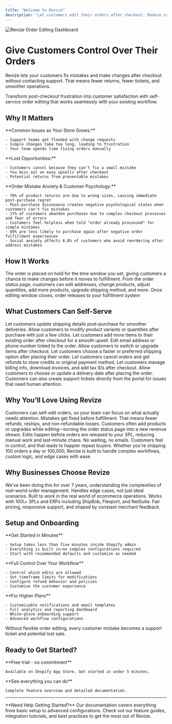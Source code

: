 ```yaml
---
title: "Welcome to Revize"
description: "Let customers edit their orders after checkout. Reduce support tickets, increase revenue, and create a better shopping experience."
---
```


<Frame>
  <img
    src="/Addaheading(2)(1).png"
    alt="Revize Order Editing Dashboard"
    style={{ borderRadius:"0.75rem",width:"100%",boxShadow:"0 4px 6px -1px rgba(0, 0, 0, 0.1)" }}
    title="Revize Dashboard"
  />
</Frame>

# Give Customers Control Over Their Orders

Revize lets your customers fix mistakes and make changes after checkout without contacting support. That means fewer returns, fewer tickets, and smoother operations.

<Info>
  Transform post-checkout frustration into customer satisfaction with self-service order editing that works seamlessly with your existing workflow.
</Info>

## Why It Matters

<Tabs>
  <Tab title="Support Challenges">
    **Common Issues as Your Store Grows:**

    - Support teams get flooded with change requests
    - Simple changes take too long, leading to frustration
    - Your team spends time fixing orders manually
  </Tab>
  <Tab title="Revenue Impact">
    **Lost Opportunities:**

    - Customers cancel because they can't fix a small mistake
    - You miss out on easy upsells after checkout
    - Potential returns from preventable mistakes
  </Tab>
  <Tab title="Psychological Aspects">
    **Order Mistake Anxiety & Customer Psychology:**

    - 70% of product returns are due to wrong sizes, causing immediate post-purchase regret
    - Post-purchase dissonance creates negative psychological states when customers can't fix mistakes
    - 17% of customers abandon purchases due to complex checkout processes and fear of errors
    - Customers feel helpless when told "order already processed" for simple mistakes
    - 69% are less likely to purchase again after negative order fulfillment experiences
    - Social anxiety affects 6.8% of customers who avoid reordering after address mistakes
  </Tab>
</Tabs>

## How It Works

<Steps>
  <Step title="Customer places order">
    The order is placed on hold for the time window you set, giving customers a chance to make changes before it moves to fulfillment.
  </Step>
  <Step title="Customer makes edits">
    From the order status page, customers can edit addresses, change products, adjust quantities, add more products, upgrade shipping method, and more.
  </Step>
  <Step title="Order processes normally">
    Once editing window closes, order releases to your fulfillment system
  </Step>
</Steps>

## What Customers Can Self-Serve

<CardGroup cols={2}>
  <Card title="Edit Shipping Address" icon="truck" color="#0ea5e9">
    Let customers update shipping details post-purchase for smoother deliveries.
  </Card>
  <Card title="Change Variant / Quantity" icon="box" color="#8b5cf6">
    Allow customers to modify product variants or quantities after purchase with just a few clicks.
  </Card>
  <Card title="Add Products" icon="plus" color="#10b981">
    Let customers add more items to their existing order after checkout for a smooth upsell.
  </Card>
  <Card title="Update Contact Info" icon="user" color="#ec4899">
    Edit email address or phone number linked to the order.
  </Card>
  <Card title="Replace Products" icon="arrows-rotate" color="#f59e0b">
    Allow customers to switch or upgrade items after checkout.
  </Card>
  <Card title="Upgrade Shipping Method" icon="rocket" color="#ef4444">
    Let customers choose a faster or preferred shipping option after placing their order.
  </Card>
  <Card title="Cancel Order" icon="x" color="#6b7280">
    Let customers cancel orders and get refunds to store credits or original payment method.
  </Card>
  <Card title="Edit Tax Invoice" icon="receipt" color="#14b8a6">
    Let customers manage billing info, download invoices, and add tax IDs after checkout.
  </Card>
  <Card title="Add Preferred Delivery Date" icon="calendar-check" color="#a855f7">
    Allow customers to choose or update a delivery date after placing the order.
  </Card>
</CardGroup>

<Note>
  Customers can also create support tickets directly from the portal for issues that need human attention.
</Note>

## Why You'll Love Using Revize

<AccordionGroup>
  <Accordion title="Fewer Support Tickets" icon="headphones">
    Customers can self-edit orders, so your team can focus on what actually needs attention.
  </Accordion>
  <Accordion title="Fewer Cancellations & Returns" icon="shield-check">
    Mistakes get fixed before fulfillment. That means fewer refunds, reships, and non-refundable losses.
  </Accordion>
  <Accordion title="More Revenue After Checkout" icon="dollar-sign">
    Customers often add products or upgrades while editing—turning the order status page into a new revenue stream.
  </Accordion>
  <Accordion title="Streamlined Operations" icon="flower-tulip">
    Edits happen before orders are released to your 3PL, reducing manual work and last-minute chaos.
  </Accordion>
  <Accordion title="Better Customer Experience" icon="heart">
    No waiting, no emails. Customers feel in control, and that leads to happier repeat buyers.
  </Accordion>
  <Accordion title="Enterprise-Ready at Any Scale" icon="building">
    Whether you're shipping 100 orders a day or 100,000, Revize is built to handle complex workflows, custom logic, and edge cases with ease.
  </Accordion>
</AccordionGroup>

## Why Businesses Choose Revize

<CardGroup cols={2}>
  <Card title="Built with Real Ecommerce Context" icon="store">
    We've been doing this for over 7 years, understanding the complexities of real-world order management.
  </Card>
  <Card title="Quality Code & Flexible Logic" icon="code">
    Handles edge cases, not just ideal scenarios. Built to work in the real world of ecommerce operations.
  </Card>
  <Card title="Extensive Integrations" icon="link">
    Works with 100\+ 3PLs and ERPs including ShipBob, Flexport, and NetSuite.
  </Card>
  <Card title="Merchant-Focused Approach" icon="users">
    Fair pricing, responsive support, and shaped by constant merchant feedback.
  </Card>
</CardGroup>

## Setup and Onboarding

<Tabs>
  <Tab title="Quick Setup">
    **Get Started in Minutes**

    - Setup takes less than five minutes inside Shopify admin
    - Everything is built in—no complex configurations required
    - Start with recommended defaults and customize as needed
  </Tab>
  <Tab title="Customization Options">
    **Full Control Over Your Workflow**

    - Control which edits are allowed
    - Set timeframe limits for modifications
    - Configure refund behavior and policies
    - Customize the customer experience
  </Tab>
  <Tab title="Advanced Features">
    **For Higher Plans**

    - Customizable notifications and email templates
    - Full analytics and reporting dashboard
    - White-glove onboarding support
    - Advanced workflow configurations
  </Tab>
</Tabs>

<Warning>
  Without flexible order editing, every customer mistake becomes a support ticket and potential lost sale.
</Warning>

## Ready to Get Started?

<CardGroup cols={2}>
  <Card title="Install Revize" icon="download" href="https://apps.shopify.com/revize">
    **Free trial - no commitment**

    Available on Shopify App Store. Get started in under 5 minutes.
  </Card>
  <Card title="View All Features" icon="list" href="/features/order-editing">
    **See everything you can do**

    Complete feature overview and detailed documentation.
  </Card>
</CardGroup>

---

<Info>
  **Need Help Getting Started?** Our documentation covers everything from basic setup to advanced configurations. Check out our feature guides, integration tutorials, and best practices to get the most out of Revize.
</Info>